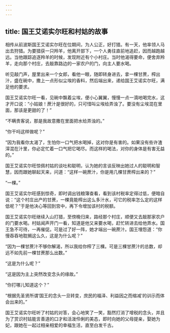 ```yaml
---
---
---
```

title: 国王艾诺实尔旺和村姑的故事
---




相传从前波斯国王艾诺实尔旺在位期间，为人公正，好打猎。有一天，他率领人马出去狩猎。为要猎获一只羚羊，他离开部下，一个人勇往直前地追赶，因而越跑越远。当他跟踪追逐羚羊的时候，发现附近有个小村庄。当时他渴得要命，便舍弃羚羊，走向那个村庄，去敲靠路边的一家农户的门，向主人要水喝。

听见敲门声，屋里出来一个女郎，看他一眼，随即转身进去，拿一棵甘蔗，榨出汁，盛在碗中，撒上一点形似尘埃的香料，然后端出来，递给国王艾诺实尔旺，满足他的要求。

国王艾诺实尔旺一看，见碗中飘着尘埃，便小心翼翼，慢慢一点一滴地喝完水，这才开口说：“小姑娘！蔗汁是很好的，只可惜叫尘埃给弄浊了。要没有尘埃混在里面，那该是更甜的了！”

“不瞒贵客说，那是我故意撒在里面把水给弄浊的。”

“你干吗这样做呢？”

“因为我看你太渴了，生怕你一口气把水喝掉，这对你是有害的。如果没有些许渣滓混在汁里，你必定忙着一口气把它喝尽。而这样的喝法，对你的身体是有害无益的。”

国王艾诺实尔旺惊佩村姑的谈吐和聪明，认为她的言谈反映出她过人的聪明和智慧，因而跟她聊起天来，问道：“这样一碗蔗汁，你是用几棵甘蔗榨出来的？”

“一棵。”

国王艾诺实尔旺感到惊奇，即时调出钱粮簿查看，看到该村税率定得过低，便暗自说：“这个村庄出产的甘蔗，一棵竟能榨出这么多汁水，可它的税率怎么定的这样低呢？”于是他决心等回到宫中，再下令增加该村的税额。

国王艾诺实尔旺继续入山打猎，至傍晚归来，路经那个村庄，顺便又去敲那家农户的门要水喝。村姑闻声开门一看，知道是他又来要水喝，赶忙转进去给他弄水。国王急不可待，一再催促。可是过了好一阵，她才端出一碗蔗汁。国王埋怨道：“你慢吞吞地耽搁这么久，这是为什么呢？”

“因为一棵甘蔗汁不够你解渴，所以我给你榨了三棵。可是三棵甘蔗汁的总数，却远不如先前一棵甘蔗那么出数。”

“这是为什么呢？”

“这是因为主上突然改变念头的缘故。”

“你打哪儿知道这个？”

“根据先圣贤所谓‘国王的念头一旦转变，庶民的福泽、利益因之而缩减’的训示而体会出来的。”

国王艾诺实尔旺听了村姑的对答，会心地笑了一笑，豁然打消了增税的念头，并且为了赏识村姑能言善道的口才和活泼伶俐的美态，即时向她的父母提亲，娶她为妃，跟她在一起过相亲相爱的幸福生活，直至白发千古。